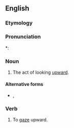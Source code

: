 {{also|up-gaze|up gaze}}
==English==

===Etymology===
{{prefix|en|up|gaze}}

===Pronunciation===
*: {{rhymes|eɪz|lang=en}}

===Noun===
{{en-noun}}

# {{lb|en|medical}} The act of looking [[upward]].

====Alternative forms====
* {{l|en|up-gaze}}, {{l|en|up gaze}}

===Verb===
{{en-verb|upgaz}}

# {{lb|en|obsolete|intransitive}} To [[gaze]] upward.